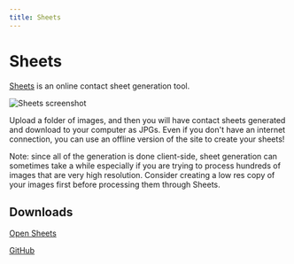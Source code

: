 ```yaml
---
title: Sheets
---
```


# Sheets

[Sheets](https://sheets.tewahi.com/) is an online contact sheet generation tool.

![Sheets screenshot](https://github.com/et0and/sheet/raw/main/demo.png)

Upload a folder of images, and then you will have contact sheets generated and download to your computer as JPGs. Even if you don't have an internet connection, you can use an offline version of the site to create your sheets!

Note: since all of the generation is done client-side, sheet generation can sometimes take a while especially if you are trying to process hundreds of images that are very high resolution. Consider creating a low res copy of your images first before processing them through Sheets.

## Downloads

[Open Sheets](https://sheets.tewahi.com)

[GitHub](https://github.com/et0and/sheet)
